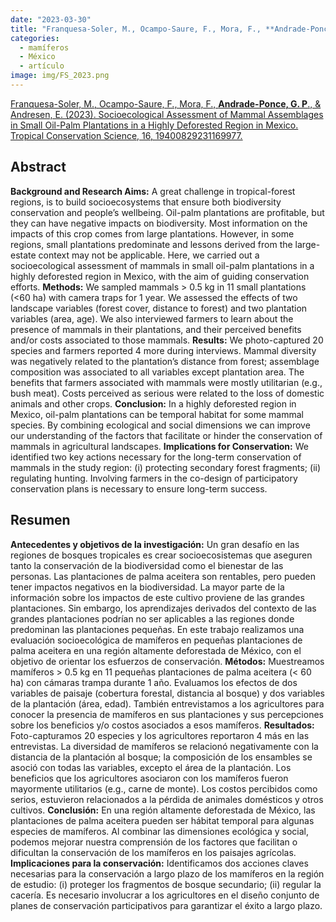 ```yaml
---
date: "2023-03-30"
title: "Franquesa-Soler, M., Ocampo-Saure, F., Mora, F., **Andrade-Ponce, G. P.**, & Andresen, E. (2023). Socioecological Assessment of Mammal Assemblages in Small Oil-Palm Plantations in a Highly Deforested Region in Mexico."
categories:
  - mamíferos
  - México
  - artículo
image: img/FS_2023.png
---
```


[Franquesa-Soler, M., Ocampo-Saure, F., Mora, F., **Andrade-Ponce, G. P**., & Andresen, E. (2023). Socioecological Assessment of Mammal Assemblages in Small Oil-Palm Plantations in a Highly Deforested Region in Mexico. Tropical Conservation Science, 16, 19400829231169977.](https://www.researchgate.net/publication/369998157_Socioecological_Assessment_of_Mammal_Assemblages_in_Small_Oil-Palm_Plantations_in_a_Highly_Deforested_Region_in_Mexico)

::: panel-tabset
## Abstract

**Background and Research Aims:** A great challenge in tropical-forest regions, is to build socioecosystems that ensure both biodiversity conservation and people's wellbeing. Oil-palm plantations are profitable, but they can have negative impacts on biodiversity. Most information on the impacts of this crop comes from large plantations. However, in some regions, small plantations predominate and lessons derived from the large-estate context may not be applicable. Here, we carried out a socioecological assessment of mammals in small oil-palm plantations in a highly deforested region in Mexico, with the aim of guiding conservation efforts. **Methods:** We sampled mammals \> 0.5 kg in 11 small plantations (\<60 ha) with camera traps for 1 year. We assessed the effects of two landscape variables (forest cover, distance to forest) and two plantation variables (area, age). We also interviewed farmers to learn about the presence of mammals in their plantations, and their perceived benefits and/or costs associated to those mammals. **Results:** We photo-captured 20 species and farmers reported 4 more during interviews. Mammal diversity was negatively related to the plantation's distance from forest; assemblage composition was associated to all variables except plantation area. The benefits that farmers associated with mammals were mostly utilitarian (e.g., bush meat). Costs perceived as serious were related to the loss of domestic animals and other crops. **Conclusion:** In a highly deforested region in Mexico, oil-palm plantations can be temporal habitat for some mammal species. By combining ecological and social dimensions we can improve our understanding of the factors that facilitate or hinder the conservation of mammals in agricultural landscapes. **Implications for Conservation:** We identified two key actions necessary for the long-term conservation of mammals in the study region: (i) protecting secondary forest fragments; (ii) regulating hunting. Involving farmers in the co-design of participatory conservation plans is necessary to ensure long-term success.

## Resumen

**Antecedentes y objetivos de la investigación:** Un gran desafío en las regiones de bosques tropicales es crear socioecosistemas que aseguren tanto la conservación de la biodiversidad como el bienestar de las personas. Las plantaciones de palma aceitera son rentables, pero pueden tener impactos negativos en la biodiversidad. La mayor parte de la información sobre los impactos de este cultivo proviene de las grandes plantaciones. Sin embargo, los aprendizajes derivados del contexto de las grandes plantaciones podrían no ser aplicables a las regiones donde predominan las plantaciones pequeñas. En este trabajo realizamos una evaluación socioecológica de mamíferos en pequeñas plantaciones de palma aceitera en una región altamente deforestada de México, con el objetivo de orientar los esfuerzos de conservación. **Métodos:** Muestreamos mamíferos \> 0.5 kg en 11 pequeñas plantaciones de palma aceitera (\< 60 ha) con cámaras trampa durante 1 año. Evaluamos los efectos de dos variables de paisaje (cobertura forestal, distancia al bosque) y dos variables de la plantación (área, edad). También entrevistamos a los agricultores para conocer la presencia de mamíferos en sus plantaciones y sus percepciones sobre los beneficios y/o costos asociados a esos mamíferos. **Resultados:** Foto-capturamos 20 especies y los agricultores reportaron 4 más en las entrevistas. La diversidad de mamíferos se relacionó negativamente con la distancia de la plantación al bosque; la composición de los ensambles se asoció con todas las variables, excepto el área de la plantación. Los beneficios que los agricultores asociaron con los mamíferos fueron mayormente utilitarios (e.g., carne de monte). Los costos percibidos como serios, estuvieron relacionados a la pérdida de animales domésticos y otros cultivos. **Conclusión:** En una región altamente deforestada de México, las plantaciones de palma aceitera pueden ser hábitat temporal para algunas especies de mamíferos. Al combinar las dimensiones ecológica y social, podemos mejorar nuestra comprensión de los factores que facilitan o dificultan la conservación de los mamíferos en los paisajes agrícolas. **Implicaciones para la conservación:** Identificamos dos acciones claves necesarias para la conservación a largo plazo de los mamíferos en la región de estudio: (i) proteger los fragmentos de bosque secundario; (ii) regular la cacería. Es necesario involucrar a los agricultores en el diseño conjunto de planes de conservación participativos para garantizar el éxito a largo plazo.
:::
